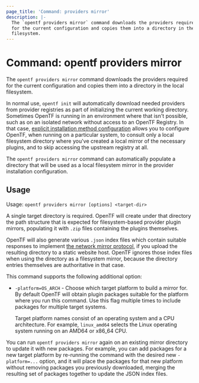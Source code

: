 ```yaml
---
page_title: 'Command: providers mirror'
description: |-
  The `opentf providers mirror` command downloads the providers required
  for the current configuration and copies them into a directory in the local
  filesystem.
---
```


# Command: opentf providers mirror

The `opentf providers mirror` command downloads the providers required
for the current configuration and copies them into a directory in the local
filesystem.

In normal use, `opentf init` will automatically download needed providers
from provider registries as part of initializing the current working directory.
Sometimes OpenTF is running in an environment where that isn't possible,
such as on an isolated network without access to an OpenTF Registry. In
that case,
[explicit installation method configuration](/opentf/cli/config/config-file#explicit-installation-method-configuration)
allows you to configure OpenTF, when running on a particular system, to
consult only a local filesystem directory where you've created a local mirror
of the necessary plugins, and to skip accessing the upstream registry at all.

The `opentf providers mirror` command can automatically populate a directory
that will be used as a local filesystem mirror in the provider installation
configuration.

## Usage

Usage: `opentf providers mirror [options] <target-dir>`

A single target directory is required. OpenTF will create under that
directory the path structure that is expected for filesystem-based provider
plugin mirrors, populating it with `.zip` files containing the plugins
themselves.

OpenTF will also generate various `.json` index files which contain suitable
responses to implement
[the network mirror protocol](/opentf/internals/provider-network-mirror-protocol),
if you upload the resulting directory to a static website host. OpenTF
ignores those index files when using the directory as a filesystem mirror,
because the directory entries themselves are authoritative in that case.

This command supports the following additional option:

* `-platform=OS_ARCH` - Choose which target platform to build a mirror for.
  By default OpenTF will obtain plugin packages suitable for the platform
  where you run this command. Use this flag multiple times to include packages
  for multiple target systems.

  Target platform names consist of an operating system and a CPU
  architecture. For example, `linux_amd64` selects the Linux operating system
  running on an AMD64 or x86_64 CPU.

You can run `opentf providers mirror` again on an existing mirror directory
to update it with new packages. For example, you can add packages for a new
target platform by re-running the command with the desired new `-platform=...`
option, and it will place the packages for that new platform without removing
packages you previously downloaded, merging the resulting set of packages
together to update the JSON index files.

